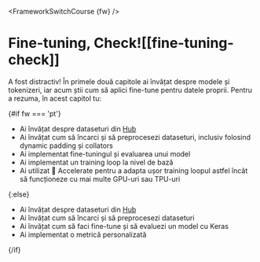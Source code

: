 <FrameworkSwitchCourse {fw} />

# Fine-tuning, Check![[fine-tuning-check]]

<CourseFloatingBanner
    chapter={3}
    classNames="absolute z-10 right-0 top-0"
/>


A fost distractiv! În primele două capitole ai învățat despre modele și tokenizeri, iar acum știi cum să aplici fine-tune pentru datele proprii. Pentru a rezuma, în acest capitol tu:

{#if fw === 'pt'}
* Ai învățat despre dataseturi din [Hub](https://huggingface.co/datasets)
* Ai învățat cum să încarci și să preprocesezi dataseturi, inclusiv folosind dynamic padding și collators
* Ai implementat fine-tuningul și evaluarea unui model
* Ai implementat un training loop la nivel de bază
* Ai utilizat 🤗 Accelerate pentru a adapta ușor training loopul astfel încât să funcționeze cu mai multe GPU-uri sau TPU-uri

{:else}
* Ai învățat despre dataseturi din [Hub](https://huggingface.co/datasets)
* Ai învățat cum să încarci și să preprocesezi dataseturi
* Ai învățat cum să faci fine-tune și să evaluezi un model cu Keras
* Ai implementat o metrică personalizată

{/if}